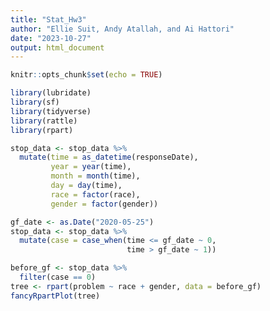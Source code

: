 ```yaml
---
title: "Stat_Hw3"
author: "Ellie Suit, Andy Atallah, and Ai Hattori"
date: "2023-10-27"
output: html_document
---
```


```r
knitr::opts_chunk$set(echo = TRUE)
```

```r
library(lubridate)
library(sf)
library(tidyverse)
library(rattle)
library(rpart)

stop_data <- stop_data %>%
  mutate(time = as_datetime(responseDate),
         year = year(time),
         month = month(time),
         day = day(time),
         race = factor(race),
         gender = factor(gender))

gf_date <- as.Date("2020-05-25")
stop_data <- stop_data %>%
  mutate(case = case_when(time <= gf_date ~ 0,
                          time > gf_date ~ 1))

before_gf <- stop_data %>%
  filter(case == 0) 
tree <- rpart(problem ~ race + gender, data = before_gf)
fancyRpartPlot(tree)
```

